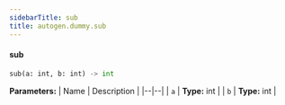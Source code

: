 ```yaml
---
sidebarTitle: sub
title: autogen.dummy.sub
---
```


<code class="doc-symbol doc-symbol-heading doc-symbol-function"></code>
#### sub

```python
sub(a: int, b: int) -> int
```

    

<b>Parameters:</b>
| Name | Description |
|--|--|
| `a` | **Type:** int |
| `b` | **Type:** int |

<br />